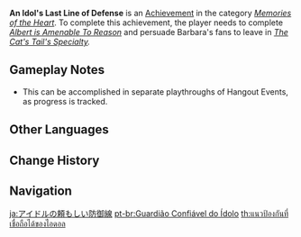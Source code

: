 {{Achievement Infobox
|title        = 
|id           = 84108
|order id     = 6210
|category     = Memories of the Heart
|description  = Successfully persuade [[Albert]] and [[Barbara]]'s other fans to leave.
|requirements = Complete ''[[Sudden Shouting#Albert is Amenable To Reason|Albert is Amenable To Reason]]'' and persuade Barbara's fans to leave in ''[[A Very Special Beverage|The Cat's Tail's Specialty]].''
|primogems    = 5
|tracking     = 
|hidden       = 1
|quest        = Wellspring of Healing
|topic        = 
}}
'''An Idol's Last Line of Defense''' is an [[Achievement]] in the category ''[[Memories of the Heart]]''. To complete this achievement, the player needs to complete ''[[Sudden Shouting#Albert is Amenable To Reason|Albert is Amenable To Reason]]'' and persuade Barbara's fans to leave in ''[[A Very Special Beverage|The Cat's Tail's Specialty]].''

==Gameplay Notes==
* This can be accomplished in separate playthroughs of Hangout Events, as progress is tracked.
<!--
==Trivia==

==Video Guides==
{{EVT
|video1   = 
|caption1 = 
}}
-->
==Other Languages==
{{Other Languages
|en      = An Idol's Last Line of Defense
|zhs     = 偶像的可靠防线
|zhs_rm  = Ǒuxiàng de Kěkào Fángxiàn
|zht     = 偶像的可靠防線
|zht_rm  = Ǒuxiàng de Kěkào Fángxiàn
|zh_tl   = An Idol's Reliable Line of Defense
|ja      = アイドルの頼もしい防御線
|ja_rm   = Aidoru no Tanomoshii Bougyosen
|ja_tl   = An Idol's Reliable Line of Defense
|ko      = 아이돌의 믿음직한 방어선
|ko_rm   = Aidol-ui Mudeumjikan Bang'eoseon
|ko_tl   = An Idol's Reliable Defense Line
|es      = Guardaespaldas de una ídolo
|es_tl   = An Idol's Bodyguard
|fr      = Idole et garde du corps
|fr_tl   = Idol and Bodyguard
|ru      = Последняя линия обороны идола
|ru_tl   = An Idol's Last Line of Defense
|th      = แนวป้องกันที่เชื่อถือได้ของไอดอล
|th_rm   = 
|th_tl   = 
|vi      = Phòng Tuyến Đáng Tin Của Thần Tượng
|vi_tl   = 
|de      = Die letzte Verteidigungslinie eines Stars
|de_tl   = The Last Defense Line of a Star
|id      = Garis Pertahanan Terakhir Seorang Idola
|id_tl   = An Idol's Last Line of Defense
|pt      = Guardião Confiável do Ídolo
|pt_tl   = 
|tr      = Bir Yıldızın Son Savunma Hattı
|tr_tl   = 
|it      = La guardia del corpo degli idoli
|it_tl   = 
}}

==Change History==
{{Change History|1.4}}
<!--
==References==
{{Reflist}}
-->
==Navigation==
{{Achievement Navbox|Memories of the Heart}}

[[ja:アイドルの頼もしい防御線]]
[[pt-br:Guardião Confiável do Ídolo]]
[[th:แนวป้องกันที่เชื่อถือได้ของไอดอล]]